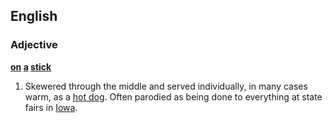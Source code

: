 ==English==

===Adjective===
'''[[on]] [[a]] [[stick]]'''

# {{humorous}} Skewered through the middle and served individually, in many cases warm, as a [[hot dog]].  Often parodied as being done to everything at state fairs in [[Iowa]].